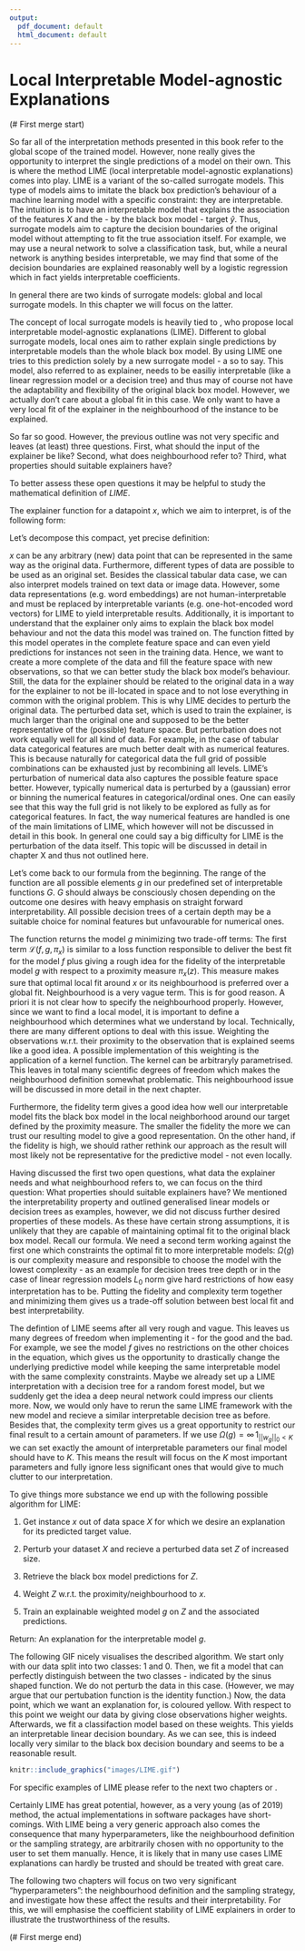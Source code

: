 ```yaml
---
output:
  pdf_document: default
  html_document: default
---
```

# Local Interpretable Model-agnostic Explanations

(# First merge start)

So far all of the interpretation methods presented in this book refer to the global scope of the trained model.
However, none really gives the opportunity to interpret the single predictions of a model on their own.
This is where the method LIME (local interpretable model-agnostic explanations) comes into play.
LIME is a variant of the so-called surrogate models.
This type of models aims to imitate the black box prediction's behaviour of a machine learning model with a specific constraint: they are interpretable.
The intuition is to have an interpretable model that explains the association of the features $X$ and the - by the black box model - \emph{predicted} target $\hat{y}$.
Thus, surrogate models aim to capture the decision boundaries of the original model without attempting to fit the true association itself.
For example, we may use a neural network to solve a classification task, but, while a neural network is anything besides interpretable, we may find that some of the decision boundaries are explained reasonably well by a logistic regression which in fact yields interpretable coefficients.

In general there are two kinds of surrogate models: global and local surrogate models.
In this chapter we will focus on the latter.

The concept of local surrogate models is heavily tied to \cite{LIME}, who propose local interpretable model-agnostic explanations (LIME). 
Different to global surrogate models, local ones aim to rather explain single predictions by interpretable models than the whole black box model.
By using LIME one tries to \emph{locally interpret} this prediction solely by a new surrogate model - a \emph{model-agnostic explanation} so to say. 
This model, also referred to as explainer, needs to be easiliy interpretable (like a linear regression model or a decision tree) and thus may of course not have the adaptability and flexibility of the original black box model.
However, we actually don't care about a global fit in this case.
We only want to have a very local fit of the explainer in the neighbourhood of the instance to be explained. 

So far so good. 
However, the previous outline was not very specific and leaves (at least) three questions.
First, what should the input of the explainer be like?
Second, what does neighbourhood refer to?
Third, what properties should suitable explainers have?

To better assess these open questions it may be helpful to study the mathematical definition of $LIME$.

The explainer function for a datapoint $x$, which we aim to interpret, is of the following form:

\begin{equation}
  explainer\left(x\right) = arg\,min_{g \epsilon G} \,\mathcal{L}\left(f, g, \pi_x \right) + \Omega\left(g\right)
\end{equation}

Let's decompose this compact, yet precise definition:

$x$ can be any arbitrary (new) data point that can be represented in the same way as the original data.
Furthermore, different types of data are possible to be used as an original set. 
Besides the classical tabular data case, we can also interpret models trained on text data or image data. 
However, some data representations (e.g. word embeddings) are not human-interpretable and must be replaced by interpretable variants (e.g. one-hot-encoded word vectors) for LIME to yield interpretable results.
Additionally, it is important to understand that the explainer only aims to explain the black box model behaviour and not the data this model was trained on.
The function fitted by this model operates in the complete feature space and can even yield predictions for instances not seen in the training data.
Hence, we want to create a more complete \emph{grid} of the data and fill the feature space with new observations, so that we can better study the black box model's behaviour.
Still, the data for the explainer should be related to the original data in a way for the explainer to not be ill-located in space and to not lose everything in common with the original problem.
This is why LIME decides to perturb the original data.
The perturbed data set, which is used to train the explainer, is much larger than the original one and supposed to be the better representative of the (possible) feature space.
But perturbation does not work equally well for all kind of data.
For example, in the case of tabular data categorical features are much better dealt with as numerical features.
This is because naturally for categorical data the full grid of possible combinations can be exhausted just by recombining all levels.
LIME's perturbation of numerical data also captures the possible feature space better. 
However, typically numerical data is perturbed by a (gaussian) error or binning the numerical features in categorical/ordinal ones.
One can easily see that this way the full grid is not likely to be explored as fully as for categorical features.
In fact, the way numerical features are handled is one of the main limitations of LIME, which however will not be discussed in detail in this book.
In general one could say a big difficulty for LIME is the perturbation of the data itself.
This topic will be discussed in detail in chapter X and thus not outlined here.

Let's come back to our formula from the beginning.
The range of the function are all possible elements $g$ in our predefined set of interpretable functions $G$. 
$G$ should always be consciously chosen depending on the outcome one desires with heavy emphasis on straight forward interpretability.
All possible decision trees of a certain depth may be a suitable choice for nominal features but unfavourable for numerical ones.

The function returns the model $g$ minimizing two trade-off terms: 
The first term $\mathcal{L}\left(f, g, \pi_x \right)$ is similar to a loss function responsible to deliver the best fit for the model $f$ plus giving a rough idea for the fidelity of the interpretable model $g$ with respect to a proximity measure $\pi_x(z)$.
This measure makes sure that optimal local fit around $x$ or its neighbourhood is preferred over a global fit.
Neighbourhood is a very vague term.
This is for good reason.
A priori it is not clear how to specify the neighbourhood properly.
However, since we want to find a local model, it is important to define a neighbourhood which determines what we understand by local.
Technically, there are many different options to deal with this issue.
Weighting the observations w.r.t. their proximity to the observation that is explained seems like a good idea.
A possible implementation of this weighting is the application of a kernel function.
The kernel can be arbitraryly parametrised.
This leaves in total many scientific degrees of freedom which makes the neighbourhood definition somewhat problematic.
This neighbourhood issue will be discussed in more detail in the next chapter.

Furthermore, the fidelity term  gives a good idea how well our interpretable model fits the black box model in the local neighborhood around our target defined by the proximity measure.
The smaller the fidelity the more we can trust our resulting model to give a good representation. 
On the other hand, if the fidelity is high, we should rather rethink our approach as the result will most likely not be representative for the predictive model - not even locally.

Having discussed the first two open questions, what data the explainer needs and what neighbourhood refers to, we can focus on the third question:
What properties should suitable explainers have?
We mentioned the interpretability property and outlined generalised linear models or decision trees as examples, however, we did not discuss further desired properties of these models.
As these have certain strong assumptions, it is unlikely that they are capable of maintaining optimal fit to the original black box model. 
Recall our formula.
We need a second term working against the first one which constraints the optimal fit to more interpretable models: 
$\Omega\left(g\right)$ is our complexity measure and responsible to choose the model with the lowest complexity - as an example for decision trees tree depth or in the case of linear regression models $L_0$ norm give hard restrictions of how easy interpretation has to be. 
Putting the fidelity and complexity term together and minimizing them gives us a trade-off solution between best local fit and best interpretability. 

The defintion of LIME seems after all very rough and vague.
This leaves us many degrees of freedom when implementing it - for the good and the bad.
For example, we see the model $f$ gives no restrictions on the other choices in the equation, which gives us the opportunity to drastically change the underlying predictive model while keeping the same interpretable model with the same complexity constraints. 
Maybe we already set up a LIME interpretation with a decision tree for a random forest model, but we suddenly get the idea a deep neural network could impress our clients more.
Now, we would only have to rerun the same LIME framework with the new model and recieve a similar interpretable decision tree as before.
Besides that, the complexity term gives us a great opportunity to restrict our final result to a certain amount of parameters. 
If we use $\Omega(g) = \infty \, 1_{||w_g||_0<K}$ we can set exactly the amount of interpretable parameters our final model should have to $K$. 
This means the result will focus on the $K$ most important parameters and fully ignore less significant ones that would give to much clutter to our interpretation.


To give things more substance we end up with the following possible algorithm for LIME:

1. Get instance $x$ out of data space $X$ for which we desire an explanation for its predicted target value.

2. Perturb your dataset $X$ and recieve a perturbed data set $Z$ of increased size. 

3. Retrieve the black box model predictions for $Z$.

4. Weight $Z$ w.r.t. the proximity/neighbourhood to $x$.

5. Train an explainable weighted model $g$ on $Z$ and the associated predictions.

Return: An explanation for the interpretable model $g$.

The following GIF nicely visualises the described algorithm. 
We start only with our data split into two classes: 1 and 0.
Then, we fit a model that can perfectly distinguish between the two classes - indicated by the sinus shaped function.
We do not perturb the data in this case.
(However, we may argue that our pertubation function is the identity function.)
Now, the data point, which we want an explanation for, is coloured yellow.
With respect to this point we weight our data by giving close observations higher weights.
Afterwards, we fit a classifaction model based on these weights.
This yields an interpretable linear decision boundary. 
As we can see, this is indeed locally very similar to the black box decision boundary and seems to be a reasonable result.

```r
knitr::include_graphics("images/LIME.gif")
```

For specific examples of LIME please refer to the next two chapters or \cite{Molnar}.

Certainly LIME has great potential, however, as a very young (as of 2019) method, the actual implementations in software packages have short-comings.
With LIME being a very generic approach also comes the consequence that many hyperparameters, like the neighbourhood definition or the sampling strategy, are arbitrarily chosen with no opportunity to the user to set them manually.
Hence, it is likely that in many use cases LIME explanations can hardly be trusted and should be treated with great care.

The following two chapters will focus on two very significant "hyperparameters": the neighbourhood definition and the sampling strategy, and investigate how these affect the results and their interpretability.
For this, we will emphasise the coefficient stability of LIME explainers in order to illustrate the trustworthiness of the results. 

(# First merge end) 